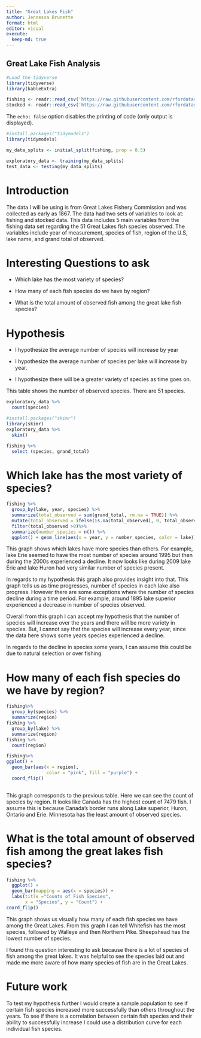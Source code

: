 ```yaml
---
title: "Great Lakes Fish"
author: Jennessa Brunette
format: html
editor: visual
execute: 
  keep-md: true
---
```


## Great Lake Fish Analysis

```r
#Load the tidyverse
library(tidyverse)
library(kableExtra)

```

```r
fishing <- readr::read_csv('https://raw.githubusercontent.com/rfordatascience/tidytuesday/master/data/2021/2021-06-08/fishing.csv')
stocked <- readr::read_csv('https://raw.githubusercontent.com/rfordatascience/tidytuesday/master/data/2021/2021-06-08/stocked.csv')

```

The `echo: false` option disables the printing of code (only output is displayed).

```r
#install.packages("tidymodels")
library(tidymodels)

my_data_splits <- initial_split(fishing, prop = 0.5)

exploratory_data <- training(my_data_splits)
test_data <- testing(my_data_splits)
```

# Introduction

The data I will be using is from Great Lakes Fishery Commission and was collected as early as 1867. The data had two sets of variables to look at: fishing and stocked data. This data includes 5 main variables from the fishing data set regarding the 51 Great Lakes fish species observed. The variables include year of measurement, species of fish, region of the U.S, lake name, and grand total of observed.

# Interesting Questions to ask

-   Which lake has the most variety of species?

-   How many of each fish species do we have by region?

-   What is the total amount of observed fish among the great lake fish species?

# Hypothesis

-   I hypothesize the average number of species will increase by year

-   I hypothesize the average number of species per lake will increase by year.

-   I hypothesize there will be a greater variety of species as time goes on.

This table shows the number of observed species. There are 51 species.

```r
exploratory_data %>%
  count(species)
```

```r
#install.packages("skimr")
library(skimr)
exploratory_data %>%
  skim()
```

```r
fishing %>%
  select (species, grand_total)
```

# Which lake has the most variety of species?

```r
fishing %>%
  group_by(lake, year, species) %>%
  summarize(total_observed = sum(grand_total, rm.na = TRUE)) %>%
  mutate(total_observed = ifelse(is.na(total_observed), 0, total_observed))%>%
  filter(total_observed >0)%>%
  summarize(number_species = n()) %>%
  ggplot() + geom_line(aes(x = year, y = number_species, color = lake))
```

This graph shows which lakes have more species than others. For example, lake Erie seemed to have the most number of species around 1995 but then during the 2000s experienced a decline. It now looks like during 2009 lake Erie and lake Huron had very similar number of species present.

In regards to my hypothesis this graph also provides insight into that. This graph tells us as time progresses, number of species in each lake also progress. However there are some exceptions where the number of species decline during a time period. For example, around 1895 lake superior experienced a decrease in number of species observed.

Overall from this graph I can accept my hypothesis that the number of species will increase over the years and there will be more variety in species. But, I cannot say that the species will increase every year, since the data here shows some years species experienced a decline.

In regards to the decline in species some years, I can assume this could be due to natural selection or over fishing.

# How many of each fish species do we have by region?

```r
fishing%>%
  group_by(species) %>%
  summarize(region)
fishing %>%
  group_by(lake) %>%
  summarize(region)
fishing %>%
  count(region)
```

```r
fishing%>%
ggplot() +
  geom_bar(aes(x = region),
               color = "pink", fill = "purple") +
  coord_flip()
  
```

This graph corresponds to the previous table. Here we can see the count of species by region. It looks like Canada has the highest count of 7479 fish. I assume this is because Canada's border runs along Lake superior, Huron, Ontario and Erie. Minnesota has the least amount of observed species.

# What is the total amount of observed fish among the great lakes fish species?

```r
fishing %>%
  ggplot() +
  geom_bar(mapping = aes(x = species)) +
  labs(title ="Counts of Fish Species",
       x = "Species", y = "Count") +
coord_flip()
```

This graph shows us visually how many of each fish species we have among the Great Lakes. From this graph I can tell Whitefish has the most species, followed by Walleye and then Northern Pike. Sheepshead has the lowest number of species.

I found this question interesting to ask because there is a lot of species of fish among the great lakes. It was helpful to see the species laid out and made me more aware of how many species of fish are in the Great Lakes.

# Future work

To test my hypothesis further I would create a sample population to see if certain fish species increased more successfully than others throughout the years. To see if there is a correlation between certain fish species and their ability to successfully increase I could use a distribution curve for each individual fish species.
